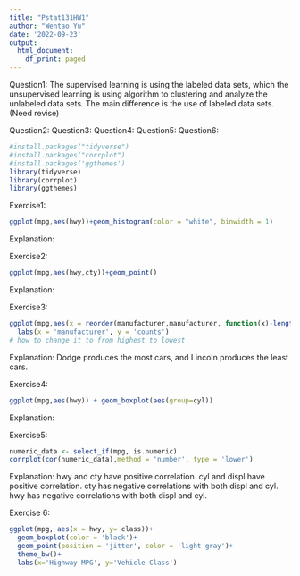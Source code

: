 ```yaml
---
title: "Pstat131HW1"
author: "Wentao Yu"
date: '2022-09-23'
output:
  html_document:
    df_print: paged
---
```

Question1:
The supervised learning is using the labeled data sets, which the unsupervised learning is using algorithm to clustering and analyze the unlabeled data sets. The main difference is the use of labeled data sets. (Need revise)

Question2:
Question3:
Question4:
Question5:
Question6:

```r
#install.packages("tidyverse")
#install.packages("corrplot")
#install.packages('ggthemes')
library(tidyverse)
library(corrplot)
library(ggthemes)
```
Exercise1:
```r
ggplot(mpg,aes(hwy))+geom_histogram(color = "white", binwidth = 1)
```
Explanation:

Exercise2:
```r
ggplot(mpg,aes(hwy,cty))+geom_point()
```
Explanation:

Exercise3:
```r
ggplot(mpg,aes(x = reorder(manufacturer,manufacturer, function(x)-length(x))))+geom_bar()+coord_flip()+
  labs(x = 'manufacturer', y = 'counts')
# how to change it to from highest to lowest
```
Explanation: Dodge produces the most cars, and Lincoln produces the least cars. 

Exercise4:
```r
ggplot(mpg,aes(hwy)) + geom_boxplot(aes(group=cyl))
```
Explanation:

Exercise5:
```r
numeric_data <- select_if(mpg, is.numeric)
corrplot(cor(numeric_data),method = 'number', type = 'lower')
```
Explanation: hwy and cty have positive correlation. cyl and displ have positive correlation. cty has negative correlations with both displ and cyl. hwy has negative correlations with both displ and cyl. 

Exercise 6: 
```r
ggplot(mpg, aes(x = hwy, y= class))+
  geom_boxplot(color = 'black')+
  geom_point(position = 'jitter', color = 'light gray')+
  theme_bw()+
  labs(x='Highway MPG', y='Vehicle Class')
```









